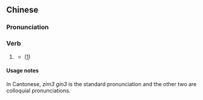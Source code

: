 ==Chinese==
{{zh-forms}}
{{wikipedia|lang=zh}}

===Pronunciation===
{{zh-pron
|m=jiànjiàn
|c=zim3 gin3,cim3 gin3,cim5 gin3
|cat=v
}}

===Verb===
{{zh-verb}}

# {{lb|zh|Hong Kong}} {{non-gloss definition|to add structures to a house illegally}}
#* {{zh-x|你 嘅 '''僭建''' 問題 唔係 單純 嘅 '''僭建''' 問題，而 係 公開 咁 向 市民 講大話，隱瞞 你 嘅 '''僭建''' 問題。|Your '''unauthorized building works''' problem is not solely an '''unauthorized building works''' problem, but is publicly telling lies to the public, hiding your '''unauthorized building works''' problem.|C-GZ|tr=nei5 ge3 '''cim5 gin3''' man6 tai4 m4 hai6 dan1 seon4 ge3 '''cim5 gin3''' man6 tai4, ji4 hai6 gung1 hoi1 gam2 hoeng3 si5 man4 gong2 daai6 waa6, jan2 mun4 nei5 ge3 '''cim5 gin3''' man6 tai4.}} ([https://www.youtube.com/watch?v=0Me_LnHTqMI])

====Usage notes====
In Cantonese, ''zim3 gin3'' is the standard pronunciation and the other two are colloquial pronunciations.